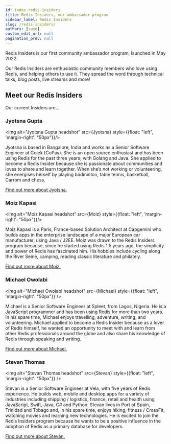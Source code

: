 ```yaml
---
id: index-redis-insiders
title: Redis Insiders, our ambassador program
sidebar_label: Redis Insiders
slug: /redis-insiders/
authors: [suze]
custom_edit_url: null
pagination_prev: null
---
```


Redis Insiders is our first community ambassador program, launched in May 2022.

Our Redis Insiders are enthusiastic community members who love using Redis, and helping others to use it.  They spread the word through technical talks, blog posts, live streams and more!

## Meet our Redis Insiders

Our current Insiders are...

### Jyotsna Gupta

<img alt="Jyotsna Gupta headshot" src={Jyotsna} style={{float: "left", 'margin-right': "50px"}}/>

Jyotsna is based in Bangalore, India and works as a Senior Software Engineer at Gojek (GoPay).  She is an open source enthusiast and has been using Redis for the past three years, with Golang and Java.  She applied to become a Redis Insider because she is passionate about communities and loves to share and learn together.  When she’s not working or volunteering, she energises herself by playing badminton, table tennis, basketball, Carrom and chess.

[Find out more about Jyotsna.](./jyotsna-gupta/)

<div style={{clear: "left"}}></div>

### Moiz Kapasi

<img alt="Moiz Kapasi headshot" src={Moiz} style={{float: "left", 'margin-right': "50px"}}/>

Moiz Kapasi is a Paris, France-based Solution Architect at Capgemini who builds apps in the enterprise landscape of a major European car manufacturer, using Java / J2EE.  Moiz was drawn to the Redis Insiders program because, since he started using Redis 1.5 years ago, the simplicity and power of Redis has fascinated him.  His hobbies include cycling along the River Seine, camping, reading classic literature and philately.

[Find out more about Moiz.](./moiz-kapasi/)

<div style={{clear: "left"}}></div>

### Michael Owolabi

<img alt="Michael Owolabi headshot" src={Michael} style={{float: "left", 'margin-right': "50px"}} />

Michael is a Senior Software Engineer at Spleet, from Lagos, Nigeria.  He is a JavaScript programmer and has been using Redis for more than two years.  In his spare time, Michael enjoys travelling, adventure, writing, and volunteering.  Michael applied to become a Redis Insider because as a lover of Redis himself, he wanted an opportunity to meet with and learn from other Redis professionals around the globe and also share his knowledge of Redis through speaking and writing.

[Find out more about Michael.](./michael-owolabi/)

<div style={{clear: "left"}}></div>

### Stevan Thomas

<img alt="Stevan Thomas headshot" src={Stevan} style={{float: "left", 'margin-right': "50px"}} />

Stevan is a Senior Software Engineer at Vela, with five years of Redis experience.  He builds web, mobile and desktop apps for a variety of industries including shipping / logistics, finance, retail and health using JavaScript, Swift, Java, C# and Python.  Stevan lives in Port of Spain, Trinidad and Tobago and, in his spare time, enjoys hiking, fitness / CrossFit, watching movies and learning new technologies.  He is excited to join the Redis Insiders program because he wants to be a positive influence in the adoption of Redis as a primary database for developers.

[Find out more about Stevan.](./stevan-thomas/)

<div style={{clear: "left"}}></div>
